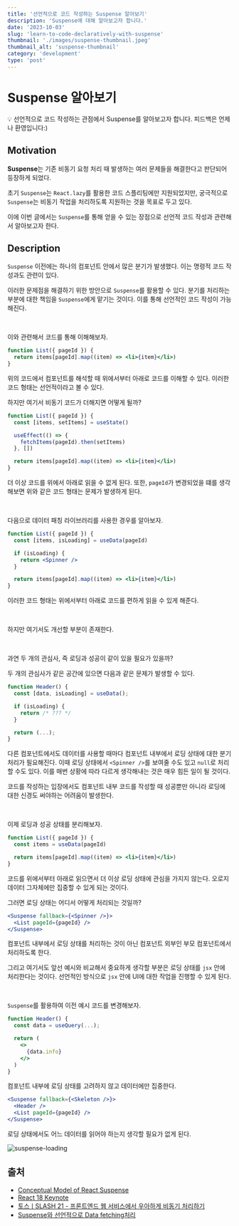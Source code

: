 ```yaml
---
title: '선언적으로 코드 작성하는 Suspense 알아보기'
description: 'Suspense에 대해 알아보고자 합니다.'
date: '2023-10-03'
slug: 'learn-to-code-declaratively-with-suspense'
thumbnail: './images/suspense-thumbnail.jpeg'
thumbnail_alt: 'suspense-thumbnail'
category: 'development'
type: 'post'
---
```


# Suspense 알아보기

<Callout>
  💡 선언적으로 코드 작성하는 관점에서 Suspense를 알아보고자 합니다. 피드백은 언제나
  환영입니다:)
</Callout>

## Motivation

**Suspense**는 기존 비동기 요청 처리 때 발생하는 여러 문제들을 해결한다고 판단되어 등장하게 되었다.

초기 `Suspense`는 `React.lazy`를 활용한 코드 스플리팅에만 지원되었지만,
궁극적으로 `Suspense`는 비동기 작업을 처리하도록 지원하는 것을 목표로 두고 있다.

이에 이번 글에서는 `Suspense`를 통해 얻을 수 있는 장점으로 선언적 코드 작성과 관련해서 알아보고자 한다.

## Description

`Suspense` 이전에는 하나의 컴포넌트 안에서 많은 분기가 발생했다.
이는 명령적 코드 작성과도 관련이 있다.

이러한 문제점을 해결하기 위한 방안으로 `Suspense`를 활용할 수 있다.
분기를 처리하는 부분에 대한 책임을 `Suspense`에게 맡기는 것이다.
이를 통해 선언적인 코드 작성이 가능해진다.

<br />

이와 관련해서 코드를 통해 이해해보자.

```jsx
function List({ pageId }) {
  return items[pageId].map((item) => <li>{item}</li>)
}
```

위의 코드에서 컴포넌트를 해석할 때 위에서부터 아래로 코드를 이해할 수 있다.
이러한 코드 형태는 선언적이라고 볼 수 있다.

하지만 여기서 비동기 코드가 더해지면 어떻게 될까?

```jsx
function List({ pageId }) {
  const [items, setItems] = useState()

  useEffect(() => {
    fetchItems(pageId).then(setItems)
  }, [])

  return items[pageId].map((item) => <li>{item}</li>)
}
```

더 이상 코드를 위에서 아래로 읽을 수 없게 된다.
또한, `pageId`가 변경되었을 떄를 생각해보면 위와 같은 코드 형태는 문제가 발생하게 된다.

<br />

다음으로 데이터 패칭 라이브러리를 사용한 경우를 알아보자.

```jsx
function List({ pageId }) {
  const [items, isLoading] = useData(pageId)

  if (isLoading) {
    return <Spinner />
  }

  return items[pageId].map((item) => <li>{item}</li>)
}
```

이러한 코드 형태는 위에서부터 아래로 코드를 편하게 읽을 수 있게 해준다.

<br />

하지만 여기서도 개선할 부분이 존재한다.

<br />

과연 두 개의 관심사, 즉 로딩과 성공이 같이 있을 필요가 있을까?

두 개의 관심사가 같은 공간에 있으면 다음과 같은 문제가 발생할 수 있다.

```jsx
function Header() {
  const [data, isLoading] = useData();

  if (isLoading) {
    return /* ??? */
  }

  return (...);
}
```

다른 컴포넌트에서도 데이터를 사용할 때마다 컴포넌트 내부에서 로딩 상태에 대한 분기 처리가 필요해진다.
이때 로딩 상태에서 `<Spinner />`를 보여줄 수도 있고 `null`로 처리할 수도 있다.
이를 매번 상황에 따라 다르게 생각해내는 것은 매우 힘든 일이 될 것이다.

코드를 작성하는 입장에서도 컴포넌트 내부 코드를 작성할 때 성공뿐만 아니라 로딩에 대한 신경도 써야하는 어려움이 발생한다.

<br />

이제 로딩과 성공 상태를 분리해보자.

```jsx
function List({ pageId }) {
  const items = useData(pageId)

  return items[pageId].map((item) => <li>{item}</li>)
}
```

코드를 위에서부터 아래로 읽으면서 더 이상 로딩 상태에 관심을 가지지 않는다.
오로지 데이터 그자체에만 집중할 수 있게 되는 것이다.

그러면 로딩 상태는 어디서 어떻게 처리되는 것일까?

```jsx
<Suspense fallback={<Spinner />}>
  <List pageId={pageId} />
</Suspense>
```

컴포넌트 내부에서 로딩 상태를 처리하는 것이 아닌 컴포넌트 외부인 부모 컴포넌트에서 처리하도록 한다.

그리고 여기서도 앞선 예시와 비교해서 중요하게 생각할 부분은 로딩 상태를 `jsx` 안에 처리한다는 것이다.
선언적인 방식으로 `jsx` 안에 UI에 대한 작업을 진행할 수 있게 된다.

<br />

`Suspense`를 활용하여 이전 예시 코드를 변경해보자.

```jsx
function Header() {
  const data = useQuery(...);

  return (
    <>
      {data.info}
    </>
  )
}
```

컴포넌트 내부에 로딩 상태를 고려하지 않고 데이터에만 집중한다.

```jsx
<Suspense fallback={<Skeleton />}>
  <Header />
  <List pageId={pageId} />
</Suspense>
```

로딩 상태에서도 어느 데이터를 읽어야 하는지 생각할 필요가 없게 된다.

<Image
  src="https://raw.githubusercontent.com/jgjgill/blog/main/contents/development/learn-to-code-declaratively-with-suspense/images/suspense-loading.png"
  alt="suspense-loading"
/>

## 출처

- [Conceptual Model of React Suspense](https://blog.mathpresso.com/conceptual-model-of-react-suspense-a7454273f82e)
- [React 18 Keynote](https://www.youtube.com/watch?v=FZ0cG47msEk&t=409s)
- [토스ㅣSLASH 21 - 프론트엔드 웹 서비스에서 우아하게 비동기 처리하기](https://www.youtube.com/watch?v=FvRtoViujGg)
- [Suspense와 선언적으로 Data fetching처리](https://fe-developers.kakaoent.com/2021/211127-211209-suspense/)
